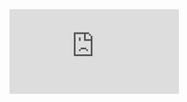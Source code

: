 <Frame>
  <iframe 
    className="w-full aspect-video rounded-xl" 
    src="https://www.youtube.com/embed/TU2ezGDsoZA" 
    title="YouTube video player" 
    frameBorder="0" 
    allow="accelerometer; autoplay; clipboard-write; encrypted-media; gyroscope; picture-in-picture" 
    allowFullScreen 
  />
</Frame>


### Spigot


[View here](https://www.spigotmc.org/resources/cosmeticscore.105324/)


### Polymart


[View here](https://polymart.org/resource/cosmeticscore-launch-discount.2879)


### Tutorials


[View here](https://cosmeticscore.devs.beer/adding-content)


## Adding compatibility


<Warning>
Update ItemsAdder to 3.3.0+
</Warning>



[View here](https://cosmeticscore.devs.beer/first-install/install-base-resourcepack/itemsadder)